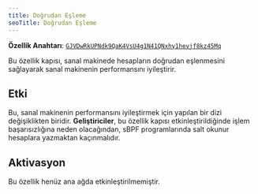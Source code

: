 ```yaml
---
title: Doğrudan Eşleme
seoTitle: Doğrudan Eşleme
---
```


**Özellik Anahtarı**:
[`GJVDwRkUPNdk9QaK4VsU4g1N41QNxhy1hevjf8kz45Mq`](https://explorer.solana.com/address/GJVDwRkUPNdk9QaK4VsU4g1N41QNxhy1hevjf8kz45Mq)

Bu özellik kapısı, sanal makinede hesapların doğrudan eşlenmesini sağlayarak
sanal makinenin performansını iyileştirir.

## Etki

Bu, sanal makinenin performansını iyileştirmek için yapılan bir dizi
değişiklikten biridir. **Geliştiriciler**, bu özellik kapısı
etkinleştirildiğinde işlem başarısızlığına neden olacağından, sBPF
programlarında salt okunur hesaplara yazmaktan kaçınmalıdır.

## Aktivasyon

Bu özellik henüz ana ağda etkinleştirilmemiştir.
